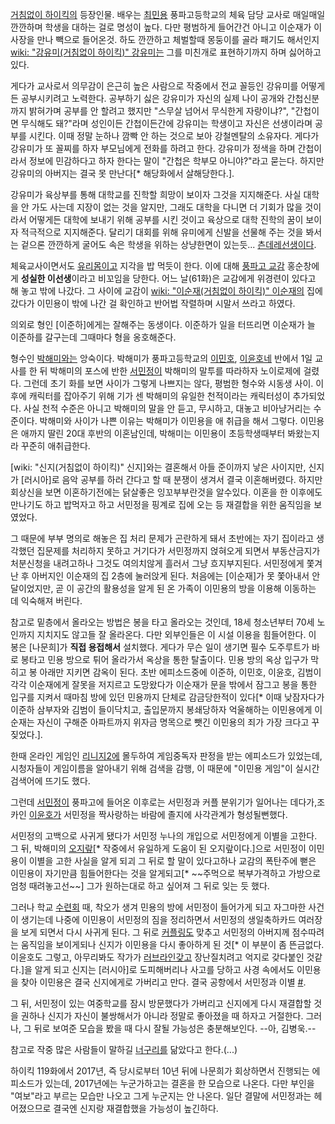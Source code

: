 [[거침없이 하이킥]]의 등장인물. 배우는 [[최민용]]
풍파고등학교의 체육 담당 교사로 매일매일 깐깐하며 학생을 대하는 걸로 명성이 높다. 다만 평범하게 들어간건 아니고 이순재가 이사장을 만나 빽으로 들어온것.
하도 깐깐하고 체벌할때 몽둥이를 골라 패기도 해서인지 [[wiki: "강유미(거침없이 하이킥)" 강유미]]는 그를 미친개로 표현하기까지 하며 싫어하고 있다.

게다가 교사로서 의무감이 은근히 높은 사람으로 작중에서 전교 꼴등인 강유미를 어떻게든 공부시키려고 노력한다. 공부하기 싫은 강유미가 자신의 실제 나이 공개와 간첩신분까지 밝혀가며 공부를 안 할려고 했지만 "스무살 넘어서 무식한게 자랑이냐?", "간첩이면 무식해도 돼?"라며 성인이든 간첩이든간에 강유미는 학생이고 자신은 선생이라며 공부를 시킨다. 이때 정말 눈하나 깜빡 안 하는 것으로 보아 강철멘탈의 소유자다. 게다가 강유미가 또 꼴찌를 하자 부모님에게 전화를 하려고 한다. 강유미가 정색을 하며 간첩이라서 정보에 민감하다고 하자 한다는 말이 "간첩은 학부모 아니야?"라고 묻는다. 하지만 강유미의 아버지는 결국 못 만난다[* 해당화에서 살해당한다.].

강유미가 육상부를 통해 대학교를 진학할 희망이 보이자 그것을 지지해준다. 사실 대학을 안 가도 사는데 지장이 없는 것을 알지만, 그래도 대학을 다니면 더 기회가 많을 것이라서 어떻게든 대학에 보내기 위해 공부를 시킨 것이고 육상으로 대학 진학의 꿈이 보이자 적극적으로 지지해준다. 달리기 대회를 위해 유미에게 신발을 선물해 주는 것을 봐서는 겉으론 깐깐하게 굴어도 속은 학생을 위하는 상냥한면이 있는듯... [[츤데레]]선생이다.

체육교사이면서도 [[유리몸]]이고 지각을 밥 먹듯이 한다. 이에 대해 [[풍파고 교감]] 홍순창에게 '''성실한 이선생'''이라고 비꼬임을 당한다. 어느 날(61화)은 교감에게 위경련이 있다고 해 놓고 밖에 나갔다. 그 사이에 교감이 [[wiki: "이순재(거침없이 하이킥)" 이순재]]의 집에 갔다가 이민용이 밖에 나간 걸 확인하고 반어법 작렬하며 시말서 쓰라고 하였다. 

의외로 형인 [이준하]에게는 잘해주는 동생이다. 이준하가 일을 터뜨리면 이순재가 늘 이준하를 갈구는데 그때마다 형을 옹호해준다.

형수인 [[박해미]]와는 앙숙이다. 박해미가 풍파고등학교의 [[이민호]], [[이윤호]]네 반에서 1일 교사를 한 뒤 박해미의 포스에 반한 [[서민정]]이 박해미의 말투를 따라하자 노이로제에 걸렸다. 그런데 초기 화를 보면 사이가 그렇게 나쁘지는 않다, 평범한 형수와 시동생 사이. 이후에 캐릭터를 잡아주기 위해 기가 센 박해미의 유일한 천적이라는 캐릭터성이 추가되었다. 사실 천적 수준은 아니고 박해미의 말을 안 듣고, 무시하고, 대놓고 비아냥거리는 수준이다. 박해미와 사이가 나쁜 이유는 박해미가 이민용을 애 취급을 해서 그렇다. 이민용은 애까지 딸린 20대 후반의 이혼남인데, 박해미는 이민용이 초등학생때부터 봐왔는지라 꾸준히 애취급한다.

[wiki: "신지(거침없이 하이킥)" 신지]와는 결혼해서 아들 준이까지 낳은 사이지만, 신지가 [러시아]로 음악 공부를 하러 간다고 할 때 분쟁이 생겨서 결국 이혼해버렸다. 하지만 회상신을 보면 이혼하기전에는 닭살좋은 잉꼬부부란것을 알수있다. 이혼을 한 이후에도 만나기도 하고 밥먹자고 하고 서민정을 핑계로 집에 오는 등 재결합을 위한 움직임을 보였었다.

그 때문에 부부 명의로 해놓은 집 처리 문제가 곤란하게 돼서 초반에는 자기 집이라고 생각했던 집문제를 처리하지 못하고 거기다가 서민정까지 얹혀오게 되면서 부동산금지가처분신청을 내려고하나 그것도 여의치않게 흘러서 그냥 흐지부지된다. 서민정에게 쫓겨난 후 아버지인 이순재의 집 2층에 눌러앉게 된다. 처음에는 [이순재]가 못 쫓아내서 안달이었지만, 곧 이 공간의 활용성을 알게 된 온 가족이 이민용의 방을 이용해 이동하는 데 익숙해져 버린다.

참고로 밑층에서 올라오는 방법은 봉을 타고 올라오는 것인데, 18세 청소년부터 70세 노인까지 지치지도 않고들 잘 올라온다. 다만 외부인들은 이 시설 이용을 힘들어한다. 이 봉은 [나문희]가 '''직접 용접해서''' 설치했다. 게다가 무슨 일이 생기면 필수 도주루트가 바로 봉타고 민용 방으로 튀어 올라가서 옥상을 통한 탈출이다. 민용 방의 옥상 입구가 막히고 봉 아래만 지키면 감옥이 된다. 초반 에피소드중에 이준하, 이민호, 이윤호, 김범이 각각 이순재에게 잘못을 저지르고 도망왔다가 이순재가 문을 밖에서 잠그고 봉을 통한 입구를 지켜서 때마침 방에 있던 민용까지 단체로 감금당한적이 있다[* 이때 낮잠자다가 이준하 삼부자와 김범이 들이닥치고, 출입문까지 봉쇄당하자 억울해하는 이민용에게 이순재는 자신이 구해준 아파트까지 위자금 명목으로 뺏긴 이민용의 죄가 가장 크다고 꾸짖었다.].

한때 온라인 게임인 [[리니지2]]에 몰두하여 게임중독자 판정을 받는 에피소드가 있었는데, 시청자들이 게임이름을 알아내기 위해 검색을 감행, 이 때문에 "이민용 게임"이 실시간 검색어에 뜨기도 했다.

그런데 [[서민정]]이 풍파고에 들어온 이후로는 서민정과 커플 분위기가 일어나는 데다가,조카인 [[이윤호]]가 서민정을 짝사랑하는 바람에 졸지에 사각관계가 형성될뻔했다.

서민정의 고백으로 사귀게 됐다가 서민정 누나의 개입으로 서민정에게 이별을 고한다. 그 뒤, 박해미의 [[오지랖]][* 작중에서 유일하게 도움이 된 오지랖이다.]으로 서민정이 이민용이 이별을 고한 사실을 알게 되괴 그 뒤로 할 말이 있다고하나 교감의 폭탄주에 뻗은 이민용이 자기만큼 힘들어한다는 것을 알게되고[* ~~주먹으로 복부가격하고 가방으로 엄청 때려놓고선~~] 그가 원하는대로 하고 싶어져 그 뒤로 잊는 듯 했다.

그러나 학교 [[수련회]] 때, 착오가 생겨 민용의 방에 서민정이 들어가게 되고 자그마한 사건이 생기는데 나중에 이민용이 서민정의 짐을 정리하면서 서민정의 생일축하카드 여러장을 보게 되면서 다시 사귀게 된다. 그 뒤로 [[커플링]]도 맞추고 서민정의 아버지께 점수따려는 움직임을 보이게되나 신지가 이민용을 다시 좋아하게 된 것[* 이 부분이 좀 뜬금없다. 이윤호도 그렇고, 아무리봐도 작가가 [[러브라인]]갖고 장난질치려고 억지로 갖다붙인 것같다.]을 알게 되고 신지는 [러시아]로 도피해버리나 사고를 당하고 사경 속에서도 이민용을 찾아 이민용은 결국 신지에게로 가버리고 만다. 결국 공항에서 서민정과 이별 [http://www.youtube.com/watch?v=yW09bs3EWg4 #]. 

그 뒤, 서민정이 있는 여중학교를 잠시 방문했다가 가버리고 신지에게 다시 재결합할 것을 권하나 신지가 자신이 불쌍해서가 아니라 정말로 좋아졌을 때 하자고 거절한다. 그러나, 그 뒤로 보여준 모습을 봤을 때 다시 잘될 가능성은 충분해보인다. --아, 김병욱.--

참고로 작중 많은 사람들이 말하길 [[너구리]]를 닮았다고 한다.(...)

하이킥 119화에서 2017년, 즉 당시로부터 10년 뒤에 나문희가 회상하면서 진행되는 에피소드가 있는데, 2017년에는 누군가하고는 결혼을 한 모습으로 나온다. 다만 부인을 "여보"라고 부르는 모습만 나오고 그게 누군지는 안 나온다. 일단 결말에 서민정과는 헤어졌으므로 결국엔 신지랑 재결합했을 가능성이 높긴하다.
